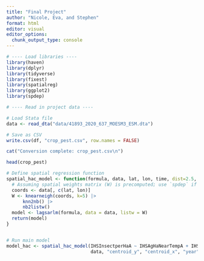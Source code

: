 ```yaml
---
title: "Final Project"
author: "Nicole, Eva, and Stephen"
format: html
editor: visual
editor_options: 
  chunk_output_type: console
---
```



```r
# ---- Load libraries ---- 
library(haven)
library(dplyr)
library(tidyverse)
library(fixest)
library(spatialreg)
library(ggplot2)
library(spdep)


```


```r
# ---- Read in project data ----

# Load Stata file
data <- read_dta("data/41893_2020_637_MOESM3_ESM.dta")

# Save as CSV
write.csv(df, "crop_pest.csv", row.names = FALSE)

cat("Conversion complete: crop_pest.csv\n")
```

```r
head(crop_pest)
```

```r
# Define spatial regression function
spatial_hac_model <- function(formula, data, lat, lon, time, dist=2.5, lag=0) {
  # Assuming spatial weights matrix (W) is precomputed; use `spdep` if needed
  coords <- data[, c(lat, lon)]
  W <- knearneigh(coords, k=5) |>
      knn2nb() |>
      nb2listw()
  model <- lagsarlm(formula, data = data, listw = W)
  return(model)
}


# Run main model
model_hac <- spatial_hac_model(IHSInsectperHaA ~ IHSAgHaNearTempA + IHSSimpsDivNearTempA + IHSHaPrmtA, 
                               data, "centroid_y", "centroid_x", "year")


```
